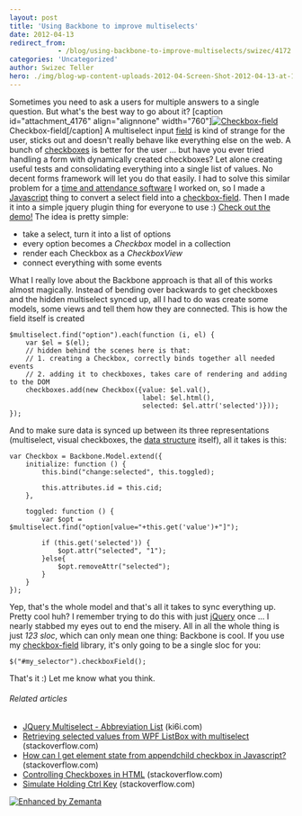 ```yaml
---
layout: post
title: 'Using Backbone to improve multiselects'
date: 2012-04-13
redirect_from: 
            - /blog/using-backbone-to-improve-multiselects/swizec/4172
categories: 'Uncategorized'
author: Swizec Teller
hero: ./img/blog-wp-content-uploads-2012-04-Screen-Shot-2012-04-13-at-10.43.12-PM.png
---
```

Sometimes you need to ask a users for multiple answers to a single question. But what's the best way to go about it? \[caption id="attachment_4176" align="alignnone" width="760"][![Checkbox-field](./img/blog-wp-content-uploads-2012-04-Screen-Shot-2012-04-13-at-10.43.12-PM.png "Checkbox-field")](swizec.github.com/checkbox-field/) Checkbox-field\[/caption] A multiselect input [field](http://en.wikipedia.org/wiki/Field_%28mathematics%29 "Field (mathematics)") is kind of strange for the user, sticks out and doesn't really behave like everything else on the web. A bunch of [checkboxes](http://en.wikipedia.org/wiki/Checkbox "Checkbox") is better for the user ... but have you ever tried handling a form with dynamically created checkboxes? Let alone creating useful tests and consolidating everything into a single list of values. No decent forms framework will let you do that easily. I had to solve this similar problem for a [time and attendance software](http://www.nextpunch.com/) I worked on, so I made a [Javascript](http://en.wikipedia.org/wiki/JavaScript "JavaScript") thing to convert a select field into a [checkbox-field](http://swizec.github.com/checkbox-field/). Then I made it into a simple jquery plugin thing for everyone to use :) [Check out the demo!](http://swizec.github.com/checkbox-field/) The idea is pretty simple:

- take a select, turn it into a list of options
- every option becomes a _Checkbox_ model in a collection
- render each Checkbox as a _CheckboxView_
- connect everything with some events

What I really love about the Backbone approach is that all of this works almost magically. Instead of bending over backwards to get checkboxes and the hidden multiselect synced up, all I had to do was create some models, some views and tell them how they are connected. This is how the field itself is created

```
$multiselect.find("option").each(function (i, el) {
    var $el = $(el);
    // hidden behind the scenes here is that:
    // 1. creating a Checkbox, correctly binds together all needed events
    // 2. adding it to checkboxes, takes care of rendering and adding to the DOM
    checkboxes.add(new Checkbox({value: $el.val(),
                                 label: $el.html(),
                                 selected: $el.attr('selected')}));
});
```

And to make sure data is synced up between its three representations (multiselect, visual checkboxes, the [data structure](http://en.wikipedia.org/wiki/Data_structure "Data structure") itself), all it takes is this:

```
var Checkbox = Backbone.Model.extend({
    initialize: function () {
        this.bind("change:selected", this.toggled);

        this.attributes.id = this.cid;
    },

    toggled: function () {
        var $opt = $multiselect.find("option[value="+this.get('value')+"]");

        if (this.get('selected')) {
            $opt.attr("selected", "1");
        }else{
            $opt.removeAttr("selected");
        }
    }
});
```

Yep, that's the whole model and that's all it takes to sync everything up. Pretty cool huh? I remember trying to do this with just [jQuery](http://jquery.com/ "JQuery") once ... I nearly stabbed my eyes out to end the misery. All in all the whole thing is just _123 sloc_, which can only mean one thing: Backbone is cool. If you use my [checkbox-field](http://swizec.github.com/checkbox-field/) library, it's only going to be a single sloc for you:

```
$("#my_selector").checkboxField();
```

That's it :) Let me know what you think.

###### Related articles

- [JQuery Multiselect - Abbreviation List](http://blog.ki6i.com/jquery-multiselect-abreviation-list/) (ki6i.com)
- [Retrieving selected values from WPF ListBox with multiselect](http://stackoverflow.com/questions/8877080/retrieving-selected-values-from-wpf-listbox-with-multiselect) (stackoverflow.com)
- [How can I get element state from appendchild checkbox in Javascript?](http://stackoverflow.com/questions/9025172/how-can-i-get-element-state-from-appendchild-checkbox-in-javascript) (stackoverflow.com)
- [Controlling Checkboxes in HTML](http://stackoverflow.com/questions/9404605/controlling-checkboxes-in-html) (stackoverflow.com)
- [Simulate Holding Ctrl Key](http://stackoverflow.com/questions/9396182/simulate-holding-ctrl-key) (stackoverflow.com)

[![Enhanced by Zemanta](http://img.zemanta.com/zemified_e.png?x-id=f7e989e4-2ff3-4685-8e25-afe1c681042a)](http://www.zemanta.com/ "Enhanced by Zemanta")